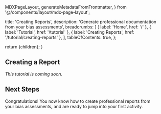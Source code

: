   MDXPageLayout,
  generateMetadataFromFrontmatter,
} from '@/components/layout/mdx-page-layout';

  title: 'Creating Reports',
  description: 'Generate professional documentation from your bias assessments',
  breadcrumbs: [
    { label: 'Home', href: '/' },
    { label: 'Tutorial', href: '/tutorial' },
    { label: 'Creating Reports', href: '/tutorial/creating-reports' },
  ],
  tableOfContents: true,
};


  return <MDXPageLayout frontmatter={frontmatter}>{children}</MDXPageLayout>;
}

## Creating a Report

_This tutorial is coming soon._

## Next Steps

Congratulations! You now know how to create professional reports from your bias assessments, and are ready to jump into your first activity.

<LinkCard
  href="/dashboard"
  title="Get Started"
  description="Start your first bias assessment activity."
  icon={FileText}
/>

